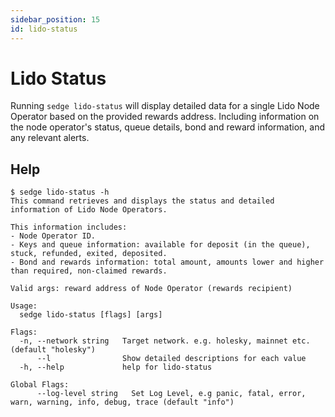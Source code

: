 ```yaml
---
sidebar_position: 15
id: lido-status
---
```


# Lido Status

Running `sedge lido-status` will display detailed data for a single Lido Node Operator based on the provided rewards address. 
Including information on the node operator's status, queue details, bond and reward information, and any relevant alerts.

## Help

```
$ sedge lido-status -h
This command retrieves and displays the status and detailed information of Lido Node Operators. 

This information includes:
- Node Operator ID.
- Keys and queue information: available for deposit (in the queue), stuck, refunded, exited, deposited.
- Bond and rewards information: total amount, amounts lower and higher than required, non-claimed rewards.

Valid args: reward address of Node Operator (rewards recipient)

Usage:
  sedge lido-status [flags] [args]

Flags:
  -n, --network string   Target network. e.g. holesky, mainnet etc. (default "holesky")
      --l                Show detailed descriptions for each value
  -h, --help             help for lido-status

Global Flags:
      --log-level string   Set Log Level, e.g panic, fatal, error, warn, warning, info, debug, trace (default "info")
```